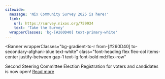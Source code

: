 ```yaml
---
sitewide:
  message: 'Nix Community Survey 2025 is here!'
  link:
    url: https://survey.nixos.org/759934
    text: 'Take the Survey'
  wrapperClasses: 'bg-[#260D40] text-primary-white'
---
```



<Banner
  wrapperClasses="bg-gradient-to-r from-[#260D40] to-secondary-afghani-blue text-white"
  class="font-heading flex flex-col items-center justify-between gap-1 text-lg font-bold md:flex-row"
>
  <span class="flex flex-col">
    <span class="text-primary-white text-2xl font-bold">
      Second Steering Committee Election
    </span>
    <span class="text-md text-primary-white">
      Registration for voters and candidates is now open!
    </span>
  </span>
  <a
    href="https://discourse.nixos.org/t/the-election-committee-announces-the-second-steering-committee-election/69354/1"
    target="_blank"
    rel="noopener noreferrer"
    class="bg-primary-white hover:bg-primary-black hover:text-primary-white mt-1.5 w-full rounded-md px-4 py-3 text-center leading-none font-bold text-black no-underline md:mt-0 md:w-auto"
  >
    Read more
  </a>
</Banner>
